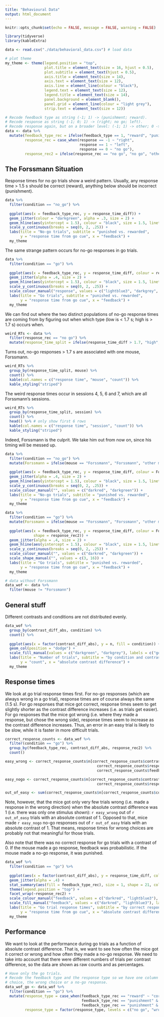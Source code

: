 ```yaml
---
title: "Behavioural Data"
output: html_document
---
```


```r
knitr::opts_chunk$set(echo = FALSE, message = FALSE, warning = FALSE)

library(tidyverse)
library(kableExtra)

data <- read.csv("./data/behavioral_data.csv") # load data

# plot theme
my_theme <- theme(legend.position = "top", 
                  plot.title = element_text(size = 16, hjust = 0.5),
                  plot.subtitle = element_text(hjust = 0.5),
                  axis.title = element_text(size = 14),
                  axis.text = element_text(size = 12),
                  axis.line = element_line(colour = "black"),
                  legend.text = element_text(size = 12), 
                  legend.title = element_text(size = 14),
                  panel.background = element_blank(),
                  panel.grid = element_line(colour = "light grey"),
                  strip.text = element_text(size = 12))
```

```r
# Recode feedback type as string (-1; 1) -> (punishment; reward).
# Recode response as string (-1; 0; 1) -> (right; no go; left).
# Recode response again, but on a broader level: (-1; 1) -> other; 0 -> no go
data <- data %>% 
  mutate(feedback_type_rec = ifelse(feedback_type == 1, "reward", "punishment"),
         response_rec = case_when(response == -1 ~ "right",
                                  response == 1 ~ "left",
                                  response == 0 ~ "no go"),
         response_rec2 = ifelse(response_rec == "no go", "no go", "other"))
```


## The Forssmann Situation

Response times for no go trials show a weird pattern. Usually, any response time > 1.5 s should be correct (reward), anything below should be incorrect (punishment).

```r
data %>% 
  filter(condition == "no_go") %>% 
  
  ggplot(aes(x = feedback_type_rec, y = response_time_diff)) +
  geom_jitter(colour = "darkgreen", alpha = .3, size = 2) +
  geom_hline(aes(yintercept = 1.5), colour = "black", size = 1.5, linetype = "dashed") +
  scale_y_continuous(breaks = seq(0, 2, .25)) +
  labs(title = "No-go trials", subtitle = "punished vs. rewarded",
       y = "response time from go cue", x = "feedback") +
  my_theme
```

The same strange pattern occurs for no-go responses in go trials.

```r
data %>% 
  filter(condition == "go") %>% 
  
  ggplot(aes(x = feedback_type_rec, y = response_time_diff, colour = response_rec)) +
  geom_jitter(alpha = .4, size = 2) +
  geom_hline(aes(yintercept = 1.5), colour = "black", size = 1.5, linetype = "dashed") +
  scale_y_continuous(breaks = seq(0, 2, .25)) +
  scale_colour_manual("response", values = c("lightblue3", "darkgrey", "darkred")) +
  labs(title = "Go trials", subtitle = "punished vs. rewarded",
       y = "response time from go cue", x = "feedback") +
  my_theme
```

We can find out where the two distinct populations of no-go response times are coming from by figuring out when which type (low is < 1.7 s; high is > 1.7 s) occurs when.

```r
weird_RTs <- data %>% 
  filter(response_rec == "no go") %>% 
  mutate(response_time_split = ifelse(response_time_diff > 1.7, "high", "low"))
```

Turns out, no-go responses > 1.7 s are associated with one mouse, Forssmann.

```r
weird_RTs %>% 
  group_by(response_time_split, mouse) %>%
  count() %>% 
  kable(col.names = c("response time", "mouse", "count")) %>% 
  kable_styling("striped")
```

The weird response times occur in sessions 4, 5, 6 and 7, which are all Forssmann's sessions.

```r
weird_RTs %>% 
  group_by(response_time_split, session) %>%
  count() %>% 
  head() %>% # only show first 6 rows
  kable(col.names = c("response time", "session", "count")) %>% 
  kable_styling("striped")
```

Indeed, Forssmann is the culprit. We take him out from now on, since his timing will be messed up.

```r
data %>% 
  filter(condition == "no_go") %>% 
  mutate(Forssmann = ifelse(mouse == "Forssmann", "Forssmann", "other mice")) %>% 
  
  ggplot(aes(x = feedback_type_rec, y = response_time_diff, colour = Forssmann)) +
  geom_jitter(alpha = .4, size = 2) +
  geom_hline(aes(yintercept = 1.5), colour = "black", size = 1.5, linetype = "dashed") +
  scale_y_continuous(breaks = seq(0, 2, .25)) +
  scale_colour_manual("", values = c("darkred", "darkgreen")) +
  labs(title = "No-go trials", subtitle = "punished vs. rewarded",
       y = "response time from go cue", x = "feedback") +
  my_theme
```

```r
data %>% 
  filter(condition == "go") %>% 
  mutate(Forssmann = ifelse(mouse == "Forssmann", "Forssmann", "other mice")) %>% 
  
  ggplot(aes(x = feedback_type_rec, y = response_time_diff, colour = Forssmann,
             shape = response_rec2)) +
  geom_jitter(alpha = .4, size = 2) +
  geom_hline(aes(yintercept = 1.5), colour = "black", size = 1.5, linetype = "dashed") +
  scale_y_continuous(breaks = seq(0, 2, .25)) +
  scale_colour_manual("", values = c("darkred", "darkgreen")) +
  scale_shape_manual("", values = c(3, 16)) +
  labs(title = "Go trials", subtitle = "punished vs. rewarded",
       y = "response time from go cue", x = "feedback") +
  my_theme
```

```r
# data without Forssmann
data_wof <- data %>% 
  filter(mouse != "Forssmann")
```

## General stuff

Different contrasts and conditions are not distributed evenly.

```r
data_wof %>% 
  group_by(contrast_diff_abs, condition) %>% 
  count() %>% 
  
  ggplot(aes(x = factor(contrast_diff_abs), y = n, fill = condition)) +
  geom_col(position = "dodge") +
  scale_fill_manual(values = c("darkgreen", "darkgrey"), labels = c("go", "no go")) +
  labs(title = "Number of trials", subtitle = "by condition and contrast difference",
       y = "count", x = "absolute contrast difference") +
  my_theme
```

## Response times

We look at go trial response times first. For no-go responses (which are always wrong in a go trial), response times are of course always the same (1.5 s). For go responses that mice got correct, response times seem to get slightly shorter as the contrast difference increases (i.e. as trials get easier). For go responses that the mice got wrong (i.e. where they made a response, but chose the wrong side), response times seem to increase as the contrast difference increases. Thus, an error in an easy trial is likely to be slow, while it is faster in more difficult trials.

```r
correct_response_counts <- data_wof %>% 
  filter(condition == "go") %>%
  group_by(feedback_type_rec, contrast_diff_abs, response_rec2) %>% 
  count()

easy_wrong <- correct_response_counts$n[correct_response_counts$contrast_diff_abs == 1 & 
                                          correct_response_counts$response_rec2 == "other" &
                                          correct_response_counts$feedback_type_rec == "punishment"]

easy_nogo <- correct_response_counts$n[correct_response_counts$contrast_diff_abs == 1 & 
                                          correct_response_counts$response_rec2 == "no go"]

out_of_easy <- sum(correct_response_counts$n[correct_response_counts$contrast_diff_abs == 1])
```

Note, however, that the mice got only very few trials wrong (i.e. made a response in the wrong direction) when the absolute contrast difference was 1 (i.e. there was only one stimulus shown): `r easy_wrong` out of `r out_of_easy` trials with an absolute contrast of 1. Opposed to that, mice made `r easy_nogo` no-go responses out of `r out_of_easy` trials with an absolute contrast of 1. That means, response times for wrong choices are probably not that meaningful for those trials.

Also note that there was no correct response for go trials with a contrast of 0. If the mouse made a go response, feedback was probabilistic. If the mouse made a no-go response, it was punished.

```r
data_wof %>% 
  filter(condition == "go") %>% 
  
  ggplot(aes(x = factor(contrast_diff_abs), y = response_time_diff, colour = feedback_type_rec)) +
  geom_jitter(alpha = .4) +
  stat_summary(aes(fill = feedback_type_rec), size = 1, shape = 21, colour = "black") +
  theme(legend.position = "top") +
  facet_wrap(~response_rec2) +
  scale_colour_manual("feedback", values = c("darkred", "lightblue3"), labels = c("wrong", "correct")) +
  scale_fill_manual("feedback", values = c("darkred", "lightblue3"), labels = c("wrong", "correct")) +
  labs(title = "Go trial response times", subtitle = "by correct response and contrast difference",
       y = "response time from go cue", x = "absolute contrast difference") +
  my_theme
```

## Performance

We want to look at the performance during go trials as a function of absolute contrast difference. That is, we want to see how often the mice got it correct or wrong and how often they made a no-go response. We need to take into account that there were different numbers of trials per contrast difference, so the data are shown as raw counts and as percentages.

```r
# Have only the go trials.
# Recode the feedback type and the response type so we have one column that codes whether the mice made the correct
# choice, the wrong choice or a no-go response.
data_wof_go <- data_wof %>%
  filter(condition == "go") %>% 
  mutate(response_type = case_when(feedback_type_rec == "reward" ~ "correct",
                                   feedback_type_rec == "punishment" & response_rec2 == "no go" ~ "no go",
                                   feedback_type_rec == "punishment" & response_rec2 == "other" ~ "wrong"),
         response_type = factor(response_type, levels = c("no go", "wrong", "correct")))
```

